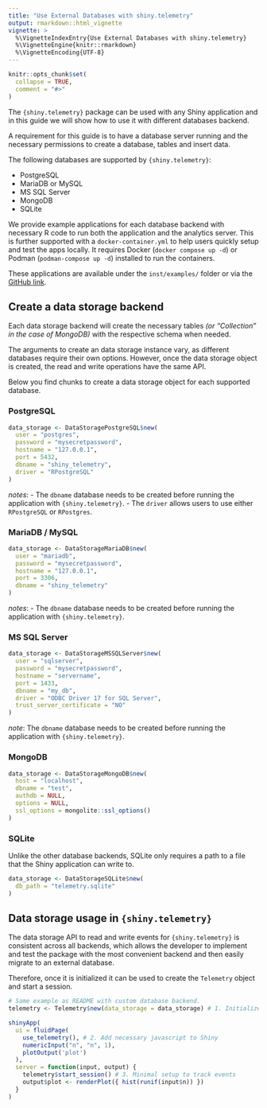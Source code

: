 ```yaml
---
title: "Use External Databases with shiny.telemetry"
output: rmarkdown::html_vignette
vignette: >
  %\VignetteIndexEntry{Use External Databases with shiny.telemetry}
  %\VignetteEngine{knitr::rmarkdown}
  %\VignetteEncoding{UTF-8}
---
```


```r
knitr::opts_chunk$set(
  collapse = TRUE,
  comment = "#>"
)
```

The `{shiny.telemetry}` package can be used with any Shiny application and in this guide we will show how to use it with different databases backend.

A requirement for this guide is to have a database server running and the necessary permissions to create a database, tables and insert data.

The following databases are supported by `{shiny.telemetry}`:

- PostgreSQL
- MariaDB or MySQL
- MS SQL Server
- MongoDB
- SQLite

We provide example applications for each database backend with necessary R code to run both the application and the analytics server.
This is further supported with a `docker-container.yml` to help users quickly setup and test the apps locally.
It requires Docker (`docker compose up -d`) or Podman (`podman-compose up -d`) installed to run the containers.

These applications are available under the `inst/examples/` folder or via the [GitHub link](https://github.com/Appsilon/shiny.telemetry/tree/main/inst/examples).

## Create a data storage backend {.tabset}

Each data storage backend will create the necessary tables _(or "Collection" in the case of MongoDB)_ with the respective schema when needed.

The arguments to create an data storage instance vary, as different databases require their own options.
However, once the data storage object is created, the read and write operations have the same API.

Below you find chunks to create a data storage object for each supported database.

### PostgreSQL

```r
data_storage <- DataStoragePostgreSQL$new(
  user = "postgres",
  password = "mysecretpassword",
  hostname = "127.0.0.1",
  port = 5432,
  dbname = "shiny_telemetry",
  driver = "RPostgreSQL"
)
```

_notes_:
- The `dbname` database needs to be created before running the application with `{shiny.telemetry}`.
- The `driver` allows users to use either `RPostgreSQL` or `RPostgres`.

### MariaDB / MySQL

```r
data_storage <- DataStorageMariaDB$new(
  user = "mariadb", 
  password = "mysecretpassword",
  hostname = "127.0.0.1",
  port = 3306,
  dbname = "shiny_telemetry"
)
```

_notes_:
- The `dbname` database needs to be created before running the application with `{shiny.telemetry}`.

### MS SQL Server


```r
data_storage <- DataStorageMSSQLServer$new(
  user = "sqlserver",
  password = "mysecretpassword", 
  hostname = "servername", 
  port = 1433,
  dbname = "my_db", 
  driver = "ODBC Driver 17 for SQL Server",
  trust_server_certificate = "NO"
)
```

_note_: The `dbname` database needs to be created before running the application with `{shiny.telemetry}`.

### MongoDB

```r
data_storage <- DataStorageMongoDB$new(
  host = "localhost",
  dbname = "test",
  authdb = NULL,
  options = NULL,
  ssl_options = mongolite::ssl_options()
)
```

### SQLite

Unlike the other database backends, SQLite only requires a path to a file that the Shiny application can write to.

```r
data_storage <- DataStorageSQLite$new(
  db_path = "telemetry.sqlite"
)
```

## Data storage usage in `{shiny.telemetry}`

The data storage API to read and write events for `{shiny.telemetry}` is consistent across all backends, which allows the developer to implement and test the package with the most convenient backend and then easily migrate to an external database.

Therefore, once it is initialized it can be used to create the `Telemetry` object and start a session.

```r
# Same example as README with custom database backend.
telemetry <- Telemetry$new(data_storage = data_storage) # 1. Initialize telemetry with object created above

shinyApp(
  ui = fluidPage(
    use_telemetry(), # 2. Add necessary javascript to Shiny
    numericInput("n", "n", 1),
    plotOutput('plot')
  ),
  server = function(input, output) {
    telemetry$start_session() # 3. Minimal setup to track events
    output$plot <- renderPlot({ hist(runif(input$n)) })
  }
)
```
